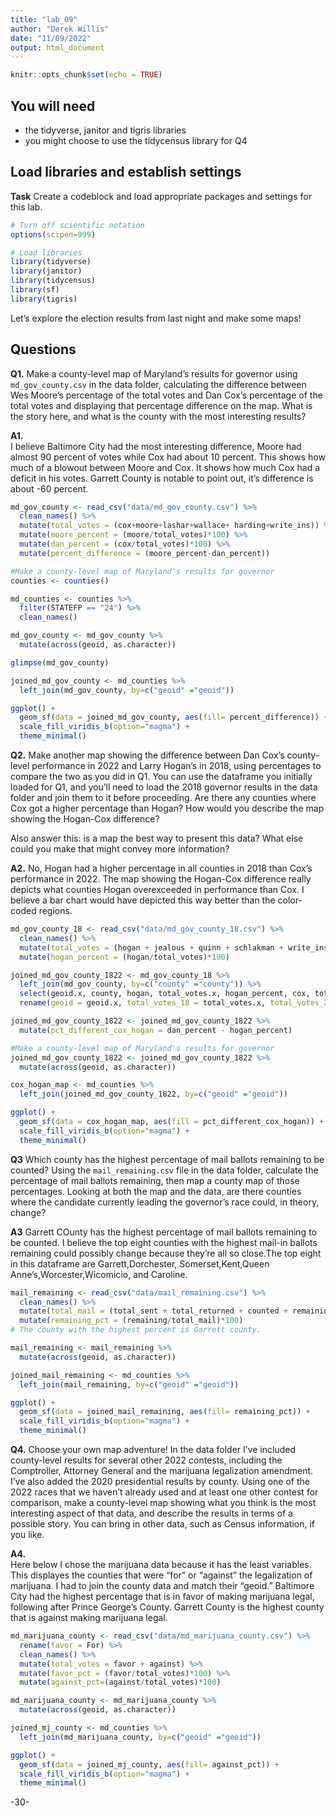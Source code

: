 ```yaml
---
title: "lab_09"
author: "Derek Willis"
date: "11/09/2022"
output: html_document
---
```


```r
knitr::opts_chunk$set(echo = TRUE)
```

## You will need

* the tidyverse, janitor and tigris libraries
* you might choose to use the tidycensus library for Q4

## Load libraries and establish settings

**Task** Create a codeblock and load appropriate packages and settings for this lab.

```r
# Turn off scientific notation
options(scipen=999)

# Load libraries
library(tidyverse)
library(janitor)
library(tidycensus)
library(sf)
library(tigris)
```

Let's explore the election results from last night and make some maps! 

## Questions 

**Q1.** Make a county-level map of Maryland's results for governor using `md_gov_county.csv` in the data folder, calculating the difference between Wes Moore's percentage of the total votes and Dan Cox's percentage of the total votes and displaying that percentage difference on the map. What is the story here, and what is the county with the most interesting results?

**A1.**  
I believe Baltimore City had the most interesting difference, Moore had almost 90 percent of votes while Cox had about 10 percent. This shows how much of a blowout between Moore and Cox. It shows how much Cox had a deficit in his votes. Garrett County is notable to point out, it's difference is about -60 percent. 

```r
md_gov_county <- read_csv("data/md_gov_county.csv") %>% 
  clean_names() %>%
  mutate(total_votes = (cox+moore+lashar+wallace+ harding+write_ins)) %>% 
  mutate(moore_percent = (moore/total_votes)*100) %>% 
  mutate(dan_percent = (cox/total_votes)*100) %>%
  mutate(percent_difference = (moore_percent-dan_percent))

#Make a county-level map of Maryland's results for governor
counties <- counties()

md_counties <- counties %>%
  filter(STATEFP == "24") %>% 
  clean_names() 

md_gov_county <- md_gov_county %>% 
  mutate(across(geoid, as.character))

glimpse(md_gov_county)

joined_md_gov_county <- md_counties %>% 
  left_join(md_gov_county, by=c("geoid" ="geoid"))

ggplot() +
  geom_sf(data = joined_md_gov_county, aes(fill= percent_difference)) +
  scale_fill_viridis_b(option="magma") +
  theme_minimal()
```

**Q2.** Make another map showing the difference between Dan Cox's county-level performance in 2022 and Larry Hogan's in 2018, using percentages to compare the two as you did in Q1. You can use the dataframe you initially loaded for Q1, and you'll need to load the 2018 governor results in the data folder and join them to it before proceeding. Are there any counties where Cox got a higher percentage than Hogan? How would you describe the map showing the Hogan-Cox difference?

Also answer this: is a map the best way to present this data? What else could you make that might convey more information?

**A2.** No, Hogan had a higher percentage in all counties in 2018 than Cox's performance in 2022. The map showing the Hogan-Cox difference really depicts what counties Hogan  overexceeded in performance than Cox. I believe a bar chart would have depicted this way better than the color-coded regions. 

```r
md_gov_county_18 <- read_csv("data/md_gov_county_18.csv") %>% 
  clean_names() %>%
  mutate(total_votes = (hogan + jealous + quinn + schlakman + write_ins)) %>% 
  mutate(hogan_percent = (hogan/total_votes)*100) 

joined_md_gov_county_1822 <- md_gov_county_18 %>% 
  left_join(md_gov_county, by=c("county" ="county")) %>% 
  select(geoid.x, county, hogan, total_votes.x, hogan_percent, cox, total_votes.y, dan_percent) %>% 
  rename(geoid = geoid.x, total_votes_18 = total_votes.x, total_votes_22 = total_votes.y) 

joined_md_gov_county_1822 <- joined_md_gov_county_1822 %>% 
  mutate(pct_different_cox_hogan = dan_percent - hogan_percent)

#Make a county-level map of Maryland's results for governor
joined_md_gov_county_1822 <- joined_md_gov_county_1822 %>% 
  mutate(across(geoid, as.character))

cox_hogan_map <- md_counties %>% 
  left_join(joined_md_gov_county_1822, by=c("geoid" ="geoid"))

ggplot() +
  geom_sf(data = cox_hogan_map, aes(fill = pct_different_cox_hogan)) +
  scale_fill_viridis_b(option="magma") +
  theme_minimal()
```

**Q3** Which county has the highest percentage of mail ballots remaining to be counted? Using the `mail_remaining.csv` file in the data folder, calculate the percentage of mail ballots remaining, then map a county map of those percentages. Looking at both the map and the data, are there counties where the candidate currently leading the governor's race could, in theory, change?

**A3** 
Garrett COunty has the highest percentage of mail ballots remaining to be counted. I believe the top eight counties with the highest mail-in ballots remaining could possibly change because they're all so close.The top eight in this dataframe are Garrett,Dorchester, Somerset,Kent,Queen Anne's,Worcester,Wicomicio, and Caroline. 

```r
mail_remaining <- read_csv("data/mail_remaining.csv") %>% 
  clean_names() %>% 
  mutate(total_mail = (total_sent + total_returned + counted + remaining)) %>% 
  mutate(remaining_pct = (remaining/total_mail)*100)
# The county with the highest percent is Garrett county. 

mail_remaining <- mail_remaining %>% 
  mutate(across(geoid, as.character))

joined_mail_remaining <- md_counties %>% 
  left_join(mail_remaining, by=c("geoid" ="geoid"))

ggplot() +
  geom_sf(data = joined_mail_remaining, aes(fill= remaining_pct)) +
  scale_fill_viridis_b(option="magma") +
  theme_minimal()
```

**Q4.** Choose your own map adventure! In the data folder I've included county-level results for several other 2022 contests, including the Comptroller, Attorney General and the marijuana legalization amendment. I've also added the 2020 presidential results by county. Using one of the 2022 races that we haven't already used and at least one other contest for comparison, make a county-level map showing what you think is the most interesting aspect of that data, and describe the results in terms of a possible story. You can bring in other data, such as Census information, if you like.

**A4.**  
Here below I chose the marijuana data because it has the least variables. This displayes the counties that were "for" or "against" the legalization of marijuana. I had to join the county data and match their "geoid." Baltimore City had the highest percentage that is in favor of making marijuana legal, following after Prince George's County. Garrett County is the highest county that is against making marijuana legal. 

```r
md_marijuana_county <- read_csv("data/md_marijuana_county.csv") %>% 
  rename(favor = For) %>% 
  clean_names() %>% 
  mutate(total_votes = favor + against) %>% 
  mutate(favor_pct = (favor/total_votes)*100) %>% 
  mutate(against_pct=(against/total_votes)*100)

md_marijuana_county <- md_marijuana_county %>% 
  mutate(across(geoid, as.character))

joined_mj_county <- md_counties %>% 
  left_join(md_marijuana_county, by=c("geoid" ="geoid"))

ggplot() +
  geom_sf(data = joined_mj_county, aes(fill= against_pct)) +
  scale_fill_viridis_b(option="magma") +
  theme_minimal()    
```
-30-
